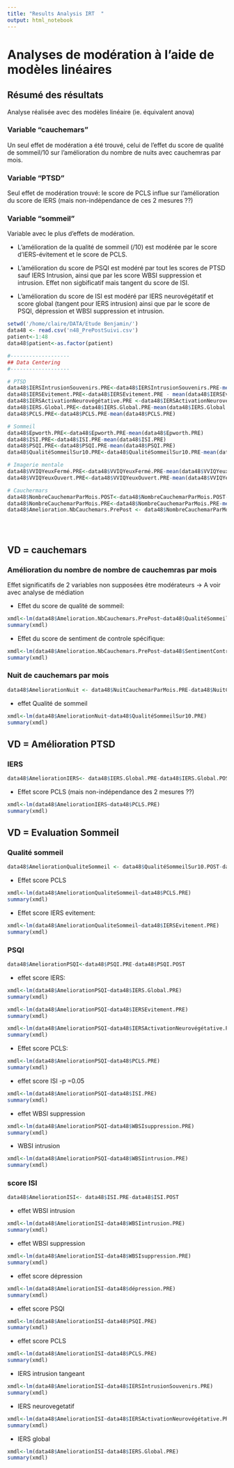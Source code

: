 ```yaml
---
title: "Results Analysis IRT  "
output: html_notebook
---
```



Analyses de modération à l'aide de  modèles linéaires
======================================================

Résumé des résultats
--------------------

Analyse réalisée avec des modèles linéaire (ie. équivalent anova)

### Variable "cauchemars"
Un seul effet de modération a été trouvé, celui de l'effet du score de qualité de sommeil/10 sur l'amélioration du nombre de nuits avec cauchemras par mois.

### Variable "PTSD"
Seul effet de modération trouvé: le score de PCLS influe sur l'amélioration du score de IERS (mais non-indépendance de ces 2 mesures ??)

### Variable "sommeil"
Variable avec le plus d'effets de modération.

- L'amélioration de la qualité de sommeil (/10) est modérée par le score d'IERS-évitement et le score de PCLS.

- L'amélioration du score de PSQI est modéré par tout les scores de PTSD sauf IERS Intrusion, ainsi que par les score WBSI suppression et intrusion. Effet non sigbificatif mais tangent du score de ISI. 

- L'amélioration du score de ISI est modéré par IERS neurovégétatif et score global (tangent pour IERS intrusion) ainsi que par le score de PSQI, dépression et WBSI suppression et intrusion.
 
 
```r
setwd('/home/claire/DATA/Etude Benjamin/')
data48 <- read.csv('n48_PrePostSuivi.csv')
patient<-1:48
data48$patient<-as.factor(patient)

#-------------------
## Data Centering
#-------------------

# PTSD
data48$IERSIntrusionSouvenirs.PRE<-data48$IERSIntrusionSouvenirs.PRE-mean(data48$IERSIntrusionSouvenirs.PRE)
data48$IERSEvitement.PRE<-data48$IERSEvitement.PRE - mean(data48$IERSEvitement.PRE)
data48$IERSActivationNeurovégétative.PRE <-data48$IERSActivationNeurovégétative.PRE - mean(data48$IERSActivationNeurovégétative.PRE)
data48$IERS.Global.PRE<-data48$IERS.Global.PRE-mean(data48$IERS.Global.PRE)
data48$PCLS.PRE<-data48$PCLS.PRE-mean(data48$PCLS.PRE)

# Sommeil
data48$Epworth.PRE<-data48$Epworth.PRE-mean(data48$Epworth.PRE)
data48$ISI.PRE<-data48$ISI.PRE-mean(data48$ISI.PRE)
data48$PSQI.PRE<-data48$PSQI.PRE-mean(data48$PSQI.PRE)
data48$QualitéSommeilSur10.PRE<-data48$QualitéSommeilSur10.PRE-mean(data48$QualitéSommeilSur10.PRE)

# Imagerie mentale
data48$VVIQYeuxFermé.PRE<-data48$VVIQYeuxFermé.PRE-mean(data48$VVIQYeuxFermé.PRE)
data48$VVIQYeuxOuvert.PRE<-data48$VVIQYeuxOuvert.PRE-mean(data48$VVIQYeuxOuvert.PRE)

# Cauchermars
data48$NombreCauchemarParMois.POST<-data48$NombreCauchemarParMois.POST-mean(data48$NombreCauchemarParMois.POST)
data48$NombreCauchemarParMois.PRE<-data48$NombreCauchemarParMois.PRE-mean(data48$NombreCauchemarParMois.PRE)
data48$Amelioration.NbCauchemars.PrePost <- data48$NombreCauchemarParMois.POST - data48$NombreCauchemarParMois.PRE





```


VD = cauchemars
------------------------------------------

### Amélioration du nombre de nombre de cauchemras par mois
Effet significatifs de 2 variables non supposées être modérateurs -> A voir avec analyse de médiation

 - Effet du score de qualité de sommeil:

```r
xmdl<-lm(data48$Amelioration.NbCauchemars.PrePost~data48$QualitéSommeilSur10.PRE)
summary(xmdl)

```


- Effet du score de sentiment de controle spécifique: 
```r
xmdl<-lm(data48$Amelioration.NbCauchemars.PrePost~data48$SentimentControleSpécifique.PRE)
summary(xmdl)
```


### Nuit de cauchemars par mois

```r
data48$AmeliorationNuit <- data48$NuitCauchemarParMois.PRE-data48$NuitCauchemarParMois.POST

```


- effet Qualité de sommeil
```r
xmdl<-lm(data48$AmeliorationNuit~data48$QualitéSommeilSur10.PRE)
summary(xmdl)
```




VD = Amélioration PTSD 
-----------------------

### IERS

```r
data48$AmeliorationIERS<- data48$IERS.Global.PRE-data48$IERS.Global.POST

```

- Effet score PCLS (mais non-indépendance des 2 mesures ??)
```r
xmdl<-lm(data48$AmeliorationIERS~data48$PCLS.PRE)
summary(xmdl)

```

VD = Evaluation Sommeil
------------------------
### Qualité sommeil

```r
data48$AmeliorationQualiteSommeil <- data48$QualitéSommeilSur10.POST-data48$QualitéSommeilSur10.PRE


```

- Effet score PCLS

```r
xmdl<-lm(data48$AmeliorationQualiteSommeil~data48$PCLS.PRE)
summary(xmdl)
```

- Effet score IERS evitement:

```r
xmdl<-lm(data48$AmeliorationQualiteSommeil~data48$IERSEvitement.PRE)
summary(xmdl)

```

### PSQI

```r
data48$AmeliorationPSQI<-data48$PSQI.PRE-data48$PSQI.POST


```

- effet score IERS:
```r
xmdl<-lm(data48$AmeliorationPSQI~data48$IERS.Global.PRE)
summary(xmdl)

```

```r
xmdl<-lm(data48$AmeliorationPSQI~data48$IERSEvitement.PRE)
summary(xmdl)
```

```r
xmdl<-lm(data48$AmeliorationPSQI~data48$IERSActivationNeurovégétative.PRE)
summary(xmdl)
```

- Effet score PCLS:

```r
xmdl<-lm(data48$AmeliorationPSQI~data48$PCLS.PRE)
summary(xmdl)

```

- effet score ISI -p =0.05
```r
xmdl<-lm(data48$AmeliorationPSQI~data48$ISI.PRE)
summary(xmdl)

```

- effet WBSI suppression
```r
xmdl<-lm(data48$AmeliorationPSQI~data48$WBSIsuppression.PRE)
summary(xmdl)

```

- WBSI intrusion
```r
xmdl<-lm(data48$AmeliorationPSQI~data48$WBSIintrusion.PRE)
summary(xmdl)

```

### score ISI

```r
data48$AmeliorationISI<- data48$ISI.PRE-data48$ISI.POST
```

- effet WBSI intrusion
```r
xmdl<-lm(data48$AmeliorationISI~data48$WBSIintrusion.PRE)
summary(xmdl)
```

- effet WBSI suppression
```r
xmdl<-lm(data48$AmeliorationISI~data48$WBSIsuppression.PRE)
summary(xmdl)
```

- effet score dépression
```r
xmdl<-lm(data48$AmeliorationISI~data48$dépression.PRE)
summary(xmdl)
```

- effet score PSQI
```r
xmdl<-lm(data48$AmeliorationISI~data48$PSQI.PRE)
summary(xmdl)

```

- effet score PCLS
```r
xmdl<-lm(data48$AmeliorationISI~data48$PCLS.PRE)
summary(xmdl)
```

- IERS intrusion tangeant
```r
xmdl<-lm(data48$AmeliorationISI~data48$IERSIntrusionSouvenirs.PRE)
summary(xmdl)
```

- IERS neurovegetatif
```r
xmdl<-lm(data48$AmeliorationISI~data48$IERSActivationNeurovégétative.PRE)
summary(xmdl)
```

- IERS global
```r
xmdl<-lm(data48$AmeliorationISI~data48$IERS.Global.PRE)
summary(xmdl)
```

